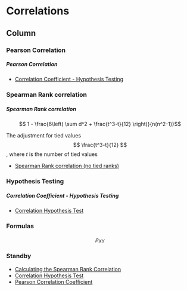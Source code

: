 Correlations {data-navmenu="Correlation"}
===========================================================

Column {.tabset}
-----------------------------------

### Pearson Correlation

<h5> Pearson Correlation </h5>



* <a href = "https://youtu.be/3Y3pJaLcXdc/">Correlation Coefficient - Hypothesis Testing</a>

### Spearman Rank correlation 

<h5> Spearman Rank correlation </h5>





$$ 1 - \frac{6\left( \sum d^2 + \frac{t^3-t}{12} \right)}{n(n^2-1)}$$



The adjustment for tied values
$$ \frac{t^3-t}{12} $$, where $t$ is the number of tied values

* <a href = "https://youtu.be/q-W39HC8F6M/">Spearman Rank correlation (no tied ranks)</a>


### Hypothesis Testing

<h5> Correlation Coefficient - Hypothesis Testing</h5>

* <a href=" https://youtu.be/iOgvnG77lAY">Correlation Hypothesis Test</a>



### Formulas

$$ \rho_{XY} $$



### Standby



* <a href="https://www.youtube.com/embed/CV25hmd9O1c" > Calculating the Spearman Rank Correlation</a>
* <a href="https://www.youtube.com/embed/iOgvnG77lAY" > Correlation Hypothesis Test</a>
* <a href="https://www.youtube.com/embed/diUQrYR5HAk" > Pearson Correlation Coefficient</a>

